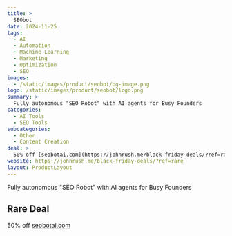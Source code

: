 ```yaml
---
title: >
  SEObot
date: 2024-11-25
tags:
  - AI
  - Automation
  - Machine Learning
  - Marketing
  - Optimization
  - SEO
images:
  - /static/images/product/seobot/og-image.png
logo: /static/images/product/seobot/logo.png
summary: >
  Fully autonomous "SEO Robot" with AI agents for Busy Founders
categories:
  - AI Tools
  - SEO Tools
subcategories:
  - Other
  - Content Creation
deal: >
  50% off [seobotai.com](https://johnrush.me/black-friday-deals/?ref=rare)
website: https://johnrush.me/black-friday-deals/?ref=rare
layout: ProductLayout
---
```

Fully autonomous "SEO Robot" with AI agents for Busy Founders

## Rare Deal

50% off [seobotai.com](https://johnrush.me/black-friday-deals/?ref=rare)

